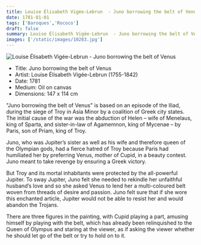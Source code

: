 ```yaml
---
title: Louise Élisabeth Vigée-Lebrun  - Juno borrowing the belt of Venus
date: 1781-01-01
tags: ['Baroques','Rococo']
draft: false
summary: Louise Élisabeth Vigée-Lebrun  - Juno borrowing the belt of Venus
images: ['/static/images/10283.jpg']
---
```


![Louise Élisabeth Vigée-Lebrun  - Juno borrowing the belt of Venus](/static/images/10283.jpg)

* Title: Juno borrowing the belt of Venus
* Artist: Louise Élisabeth Vigée-Lebrun  (1755-1842)
* Date: 1781
* Medium: Oil on canvas
* Dimensions: 147 x 114 cm

"Juno borrowing the belt of Venus" is based on an episode of the Iliad, during the siege of Troy in Asia Minor by a coalition of Greek city states. The initial cause of the war was the abduction of Helen – wife of Menelaus, king of Sparta, and sister-in-law of Agamemnon, king of Mycenae – by Paris, son of Priam, king of Troy. 

Juno, who was Jupiter’s sister as well as his wife and therefore queen of the Olympian gods, had a fierce hatred of Troy because Paris had humiliated her by preferring Venus, mother of Cupid, in a beauty contest. Juno meant to take revenge by ensuring a Greek victory. 

But Troy and its mortal inhabitants were protected by the all-powerful Jupiter. To sway Jupiter, Juno felt she needed to rekindle her unfaithful husband’s love and so she asked Venus to lend her a multi-coloured belt woven from threads of desire and passion. Juno felt sure that if she wore this enchanted article, Jupiter would not be able to resist her and would abandon the Trojans.

There are three figures in the painting, with Cupid playing a part, amusing himself by playing with the belt, which has already been relinquished to the Queen of Olympus and staring at the viewer, as if asking the viewer whether he should let go of the belt or try to hold on to it.
